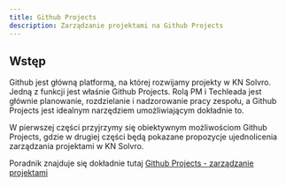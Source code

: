 ```yaml
---
title: Github Projects
description: Zarządzanie projektami na Github Projects
---
```



## Wstęp

Github jest główną platformą, na której rozwijamy projekty w KN Solvro. Jedną z funkcji jest właśnie Github Projects. Rolą PM i Techleada jest głównie planowanie, rozdzielanie i nadzorowanie pracy zespołu, a Github Projects jest idealnym narzędziem umożliwiającym dokładnie to.

W pierwszej części przyjrzymy się obiektywnym możliwościom Github Projects, gdzie w drugiej części będą pokazane propozycje ujednolicenia zarządzania projektami w KN Solvro.

Poradnik znajduje się dokładnie tutaj [Github Projects - zarządzanie projektami](/git-github/github-projects)
